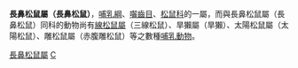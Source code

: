 {{Automatic taxobox
| taxon = Hyosciurus
| authority = Archbold & Tate, 1935
}}

'''長鼻松鼠屬（長鼻松鼠）'''，[[哺乳綱|哺乳綱]]、[[囓齒目|囓齒目]]、[[松鼠科|松鼠科]]的一屬，而與長鼻松鼠屬（長鼻松鼠）同科的動物尚有[[線松鼠屬|線松鼠屬]]（三線松鼠）、旱獺屬（旱獺）、太陽松鼠屬（太陽松鼠）、雕松鼠屬（赤腹雕松鼠）等之數種[[哺乳動物|哺乳動物]]。

{{taxonbar}}
[[Category:長鼻松鼠屬|]]
[[Category:松鼠科|C]]